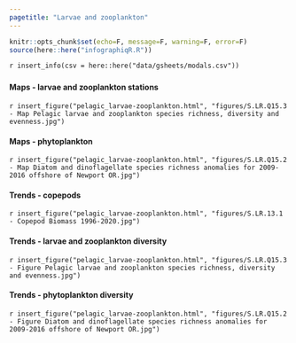 ```yaml
---
pagetitle: "Larvae and zooplankton"
---
```


```r
knitr::opts_chunk$set(echo=F, message=F, warning=F, error=F)
source(here::here("infographiqR.R"))
```

`r insert_info(csv = here::here("data/gsheets/modals.csv"))`


### {.tabset}

#### Maps - larvae and zooplankton stations

`r insert_figure("pelagic_larvae-zooplankton.html", "figures/S.LR.Q15.3 - Map Pelagic larvae and zooplankton species richness, diversity and evenness.jpg")`

#### Maps - phytoplankton

`r insert_figure("pelagic_larvae-zooplankton.html", "figures/S.LR.Q15.2 - Map Diatom and dinoflagellate species richness anomalies for 2009-2016 offshore of Newport OR.jpg")`

#### Trends - copepods

`r insert_figure("pelagic_larvae-zooplankton.html", "figures/S.LR.13.1 - Copepod Biomass 1996-2020.jpg")`

#### Trends - larvae and zooplankton diversity

`r insert_figure("pelagic_larvae-zooplankton.html", "figures/S.LR.Q15.3 - Figure Pelagic larvae and zooplankton species richness, diversity and evenness.jpg")`

#### Trends - phytoplankton diversity

`r insert_figure("pelagic_larvae-zooplankton.html", "figures/S.LR.Q15.2 - Figure Diatom and dinoflagellate species richness anomalies for 2009-2016 offshore of Newport OR.jpg")`
